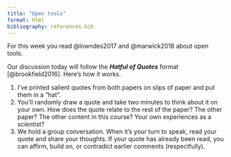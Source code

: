 ```yaml
---
title: "Open tools"
format: html
bibliography: references.bib
---
```


For this week you read @lowndes2017 and @marwick2018 about open tools.

Our discussion today will follow the ***Hatful of Quotes*** format [@brookfield2016]. Here's how it works.

1.  I've printed salient quotes from both papers on slips of paper and put them in a "hat".
2.  You'll randomly draw a quote and take two minutes to think about it on your own. How does the quote relate to the rest of the paper? The other paper? The other content in this course? Your own experiences as a scientist?
3.  We hold a group conversation. When it's your turn to speak, read your quote and share your thoughts. If your quote has already been read, you can affirm, build on, or contradict earlier comments (respectfully).
